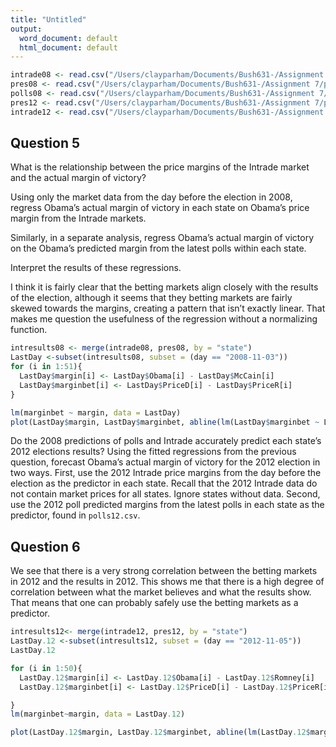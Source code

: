 ```yaml
---
title: "Untitled"
output:
  word_document: default
  html_document: default
---
```


```r
intrade08 <- read.csv("/Users/clayparham/Documents/Bush631-/Assignment 7/intrade08.csv")
pres08 <- read.csv("/Users/clayparham/Documents/Bush631-/Assignment 7/pres08.csv")
polls08 <- read.csv("/Users/clayparham/Documents/Bush631-/Assignment 7/polls08.csv")
pres12 <- read.csv("/Users/clayparham/Documents/Bush631-/Assignment 7/pres12.csv")
intrade12 <- read.csv("/Users/clayparham/Documents/Bush631-/Assignment 7/intrade12.csv")
```
## Question 5

What is the relationship between the price margins of the Intrade market and the actual margin of victory? 

Using only the market data from the day before the election in 2008, regress Obama's actual margin of victory in each state on Obama's price margin from the Intrade markets. 

Similarly, in a separate analysis, regress Obama's actual margin of victory on the Obama's predicted margin from the latest polls within each state. 

Interpret the results of these regressions.
  
  I think it is fairly clear that the betting markets align closely with the results of the election, although it seems that they betting markets are fairly skewed towards the margins, creating a pattern that isn't exactly linear. That makes me question the usefulness of the regression without a normalizing function.
```r
intresults08 <- merge(intrade08, pres08, by = "state")
LastDay <-subset(intresults08, subset = (day == "2008-11-03"))
for (i in 1:51){
  LastDay$margin[i] <- LastDay$Obama[i] - LastDay$McCain[i]
  LastDay$marginbet[i] <- LastDay$PriceD[i] - LastDay$PriceR[i]
}

lm(marginbet ~ margin, data = LastDay)
plot(LastDay$margin, LastDay$marginbet, abline(lm(LastDay$marginbet ~ LastDay$margin)))
```
Do the 2008 predictions of polls and Intrade accurately predict each state's 2012 elections results?  Using the fitted regressions from the previous question, forecast Obama's actual margin of victory for the 2012 election in two ways.  First, use the 2012 Intrade price margins from the day before the election as the predictor in each state.  Recall that the 2012 Intrade data do not contain market prices for all states. Ignore states without data. Second, use the 2012 poll predicted margins from the latest polls in each state as the predictor, found in `polls12.csv`.

## Question 6
We see that there is a very strong correlation between the betting markets in 2012 and the results in 2012. This shows me that there is a high degree of correlation between what the market believes and what the results show. That means that one can probably safely use the betting markets as a predictor.
```r
intresults12<- merge(intrade12, pres12, by = "state")
LastDay.12 <-subset(intresults12, subset = (day == "2012-11-05"))
LastDay.12

for (i in 1:50){
  LastDay.12$margin[i] <- LastDay.12$Obama[i] - LastDay.12$Romney[i]
  LastDay.12$marginbet[i] <- LastDay.12$PriceD[i] - LastDay.12$PriceR[i]

}
lm(marginbet~margin, data = LastDay.12)

plot(LastDay.12$margin, LastDay.12$marginbet, abline(lm(LastDay.12$marginbet ~ LastDay.12$margin)))


```

